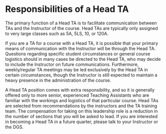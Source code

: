 # Responsibilities of a Head TA

The primary function of a Head TA is to facilitate communication between TAs and the Instructor of the course. Head TAs are typically only assigned to very large classes such as 5A, 5LS, 10, or 120A.

If you are a TA for a course with a Head TA, it is possible that your primary means of communication with the Instructor will be through the Head TA. Questions regarding specific student circumstances or general course logistics should in many cases be directed to the Head TA, who may decide to include the Instructor on future communications. Furthermore, weekly/regular TA meetings may be led exclusively by the Head TA in certain circumstances, though the Instructor is still expected to maintain a heavy presence in the administration of the course.

A Head TA position comes with extra responsibility, and so it is generally offered only to more senior, experienced Teaching Assistants who are familiar with the workings and logistics of that particular course. Head TAs are selected from recommendations by the instructors and the TA training team. The compensation for taking on this leadership role is a reduction in the number of sections that you will be asked to lead. If you are interested in becoming a Head TA in a future quarter, please talk to your Instructor or the DGS.

